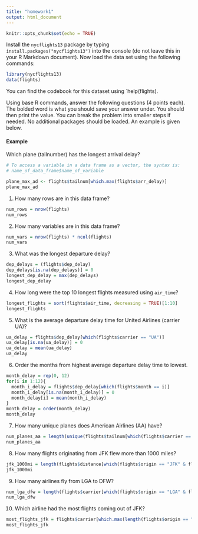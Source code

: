 ```yaml
---
title: "homework1"
output: html_document
---
```


```r
knitr::opts_chunk$set(echo = TRUE)
```

Install the `nycflights13` package by typing `install.packages("nycflights13")` into the console (do not leave this in your R Markdown document).  Now load the data set using the following commands:

```r
library(nycflights13)
data(flights)
```

You can find the codebook for this dataset using `help(flights).

Using base R commands, answer the following questions (4 points each).  The bolded word is what you should save your answer under.  You should then print the value.  You can break the problem into smaller steps if needed.  No additional packages should be loaded.  An example is given below.

#### Example
Which plane (tailnumber) has the longest arrival delay? 
```r
# To access a variable in a data frame as a vector, the syntax is:
# name_of_data_frame$name_of_variable

plane_max_ad <- flights$tailnum[which.max(flights$arr_delay)]
plane_max_ad
```

1. How many rows are in this data frame? 
```r
num_rows = nrow(flights)
num_rows
```

2. How many variables are in this data frame?
```r
num_vars = nrow(flights) * ncol(flights)
num_vars
```

3. What was the longest departure delay? 
```r
dep_delays = (flights$dep_delay)
dep_delays[is.na(dep_delays)] = 0
longest_dep_delay = max(dep_delays)
longest_dep_delay
```

4. How long were the top 10 longest flights measured using `air_time`? 
```r
longest_flights = sort(flights$air_time, decreasing = TRUE)[1:10]
longest_flights
```

5. What is the average departure delay time for United Airlines (carrier UA)?
```r
ua_delay = flights$dep_delay[which(flights$carrier == "UA")]
ua_delay[is.na(ua_delay)] = 0
ua_delay = mean(ua_delay)
ua_delay
```

6. Order the months from highest average departure delay time to lowest.
```r
month_delay = rep(0, 12)
for(i in 1:12){
  month_i_delay = flights$dep_delay[which(flights$month == i)]
  month_i_delay[is.na(month_i_delay)] = 0
  month_delay[i] = mean(month_i_delay)
}
month_delay = order(month_delay)
month_delay
```

7. How many unique planes does American Airlines (AA) have? 
```r
num_planes_aa = length(unique(flights$tailnum[which(flights$carrier == "AA")]))
num_planes_aa
```

8. How many flights originating from JFK flew more than 1000 miles? 
```r
jfk_1000mi = length(flights$distance[which(flights$origin == "JFK" & flights$distance > 1000)])
jfk_1000mi
```

9. How many airlines fly from LGA to DFW?
```r
num_lga_dfw = length(flights$carrier[which(flights$origin == "LGA" & flights$dest == "DFW")])
num_lga_dfw
```

10. Which airline had the most flights coming out of JFK? 
```r
most_flights_jfk = flights$carrier[which.max(length(flights$origin == "JFK"))]
most_flights_jfk
```
